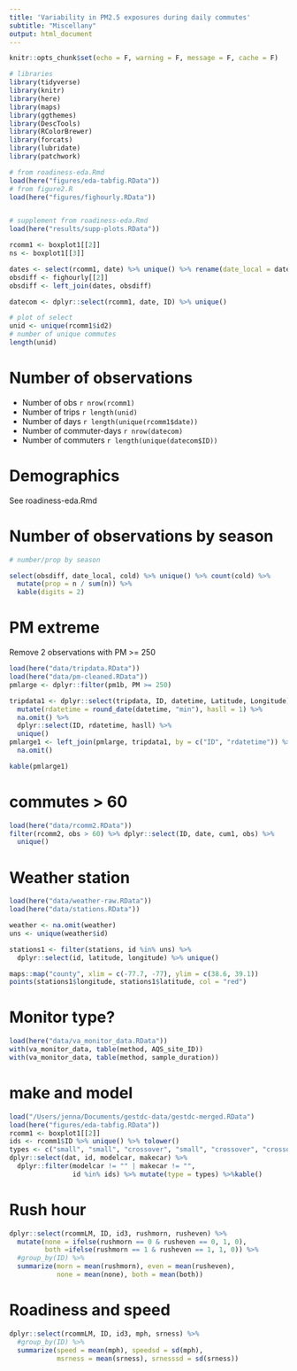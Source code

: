 ```yaml
---
title: 'Variability in PM2.5 exposures during daily commutes'
subtitle: "Miscellany"
output: html_document
---
```


```r
knitr::opts_chunk$set(echo = F, warning = F, message = F, cache = F)
```

```r
# libraries
library(tidyverse)
library(knitr)
library(here)
library(maps)
library(ggthemes)
library(DescTools)
library(RColorBrewer)
library(forcats)
library(lubridate)
library(patchwork)

# from roadiness-eda.Rmd
load(here("figures/eda-tabfig.RData"))
# from figure2.R
load(here("figures/fighourly.RData"))


# supplement from roadiness-eda.Rmd
load(here("results/supp-plots.RData"))
```


```r
rcomm1 <- boxplot1[[2]]
ns <- boxplot1[[3]]

dates <- select(rcomm1, date) %>% unique() %>% rename(date_local = date)
obsdiff <- fighourly[[2]]
obsdiff <- left_join(dates, obsdiff)

datecom <- dplyr::select(rcomm1, date, ID) %>% unique()

# plot of select
unid <- unique(rcomm1$id2)
# number of unique commutes
length(unid)
```

# Number of observations

- Number of obs `r nrow(rcomm1)`
- Number of trips `r length(unid)`
- Number of days `r length(unique(rcomm1$date))`
- Number of commuter-days `r nrow(datecom)`
- Number of commuters `r length(unique(datecom$ID))`

# Demographics

See roadiness-eda.Rmd

# Number of observations by season

```r
# number/prop by season

select(obsdiff, date_local, cold) %>% unique() %>% count(cold) %>%
  mutate(prop = n / sum(n)) %>%
  kable(digits = 2)

```


# PM extreme

Remove 2 observations with PM >= 250

```r
load(here("data/tripdata.RData"))
load(here("data/pm-cleaned.RData"))
pmlarge <- dplyr::filter(pm1b, PM >= 250)

tripdata1 <- dplyr::select(tripdata, ID, datetime, Latitude, Longitude) %>%
  mutate(rdatetime = round_date(datetime, "min"), hasll = 1) %>%
  na.omit() %>%
  dplyr::select(ID, rdatetime, hasll) %>%
  unique()
pmlarge1 <- left_join(pmlarge, tripdata1, by = c("ID", "rdatetime")) %>%
  na.omit()

kable(pmlarge1)

```



# commutes > 60


```r
load(here("data/rcomm2.RData"))
filter(rcomm2, obs > 60) %>% dplyr::select(ID, date, cum1, obs) %>%
  unique()

```

# Weather station

```r
load(here("data/weather-raw.RData"))
load(here("data/stations.RData"))

weather <- na.omit(weather)
uns <- unique(weather$id)

stations1 <- filter(stations, id %in% uns) %>%
  dplyr::select(id, latitude, longitude) %>% unique()

maps::map("county", xlim = c(-77.7, -77), ylim = c(38.6, 39.1))
points(stations1$longitude, stations1$latitude, col = "red")
```
# Monitor type?

```r
load(here("data/va_monitor_data.RData"))
with(va_monitor_data, table(method, AQS_site_ID))
with(va_monitor_data, table(method, sample_duration))
```
# make and model

```r
load("/Users/jenna/Documents/gestdc-data/gestdc-merged.RData")
load(here("figures/eda-tabfig.RData"))
rcomm1 <- boxplot1[[2]]
ids <- rcomm1$ID %>% unique() %>% tolower()
types <- c("small", "small", "crossover", "small", "crossover", "crossover")
dplyr::select(dat, id, modelcar, makecar) %>%
  dplyr::filter(modelcar != "" | makecar != "",
                id %in% ids) %>% mutate(type = types) %>%kable()


```


# Rush hour

```r
dplyr::select(rcommLM, ID, id3, rushmorn, rusheven) %>%
  mutate(none = ifelse(rushmorn == 0 & rusheven == 0, 1, 0),
         both =ifelse(rushmorn == 1 & rusheven == 1, 1, 0)) %>%
  #group_by(ID) %>%
  summarize(morn = mean(rushmorn), even = mean(rusheven),
            none = mean(none), both = mean(both))

```


# Roadiness and speed

```r
dplyr::select(rcommLM, ID, id3, mph, srness) %>%
  #group_by(ID) %>%
  summarize(speed = mean(mph), speedsd = sd(mph),
            msrness = mean(srness), srnesssd = sd(srness))

```


